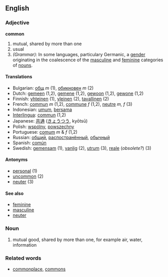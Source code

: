 ==English==
=== Adjective ===
'''common'''

# mutual, shared by more than one
# usual
# ''(Grammar):'' In some languages, particulary Germanic, a [[gender]] originating in the coalescence of the [[masculine]] and [[feminine]] categories of [[noun]]s.

==== Translations ====
*Bulgarian: [[общ]] ''m'' (1), [[обикновен]] ''m'' (2)
*Dutch: [[gemeen]] (1,2), [[gemene]] (1,2), [[gewoon]] (1,2), [[gewone]] (1,2)
*Finnish: [[yhteinen]] (1), [[yleinen]] (2), [[tavallinen]] (2)
*French: [[commun]] ''m'' (1,2), [[commune]] ''f'' (1,2), [[neutre]] ''m, f'' (3)
*Indonesian: [[umum]], [[sama|bersama]]
*[[Interlingua]]: [[commun]] (1,2)
*Japanese: [[共通]] ([[きょうつう]], kyōtsū)
*Polish: [[wspólny]], [[powszechny]]
*Portuguese: [[comum]] ''m'' & ''f'' (1,2)
*Russian: [[общий]], [[распостранённый]], [[обычный]]
*Spanish: [[común]]
*Swedish: [[gemensam]] (1), [[vanlig]] (2), [[utrum]] (3), [[reale]] (''obsolete?'') (3)

==== Antonyms ====
*[[personal]] (1)
*[[uncommon]] (2)
*[[neuter]] (3)

====See also====
*[[feminine]]
*[[masculine]]
*[[neuter]]

===Noun===

# mutual good, shared by more than one, for example air, water, information 


===Related words===
*[[commonplace]], [[commons]]